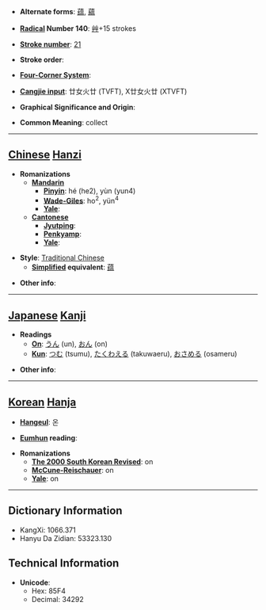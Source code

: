 * '''Alternate forms''': [[蕴]], [[蘊]]

* '''[[Wiktionary:Chinese radical index| Radical]] Number 140''': [[Wiktionary:Chinese radical index 艸|艸]]+15 strokes

* '''[[Wiktionary:Chinese total strokes index|Stroke number]]''': [[Wiktionary:Chinese total strokes index 21|21]]

* '''Stroke order''': 

* '''[[Wiktionary:Chinese four corner index|Four-Corner System]]''': 

* '''[[Wiktionary:Chinese Cangjie index|Cangjie input]]''': 廿女火廿 (TVFT), X廿女火廿 (XTVFT)

* '''Graphical Significance and Origin''': 

* '''Common Meaning''': collect

----

== [[Chinese]] [[Hanzi]] ==

* '''Romanizations'''
** '''[[Mandarin]]'''
*** '''[[Pinyin]]''': hé (he2), yùn (yun4)
*** '''[[Wade-Giles]]''': ho<sup>2</sup>, yün<sup>4</sup>
*** '''[[Yale]]''': 
** '''[[Cantonese]]'''
*** '''[[Jyutping]]''':
*** '''[[Penkyamp]]''': 
*** '''[[Yale]]''': 

* '''Style''': [[Traditional Chinese]] 
** '''[[Simplified Chinese|Simplified]] equivalent''': [[蕴]]

* '''Other info''': 

----

== [[Japanese]] [[Kanji]] ==

* '''Readings'''
** '''[[On]]''': [[うん]] (un), [[おん]] (on)
** '''[[Kun]]''': [[つむ]] (tsumu), [[たくわえる]] (takuwaeru), [[おさめる]] (osameru)

* '''Other info''':  

----

== [[Korean]] [[Hanja]] ==

* '''[[Hangeul]]''': 온

* '''[[Eumhun]] reading''': 

* '''Romanizations'''
** '''[[The 2000 South Korean Revised Romanization|The 2000 South Korean Revised]]''': on
** '''[[McCune-Reischauer]]''': on
** '''[[Yale]]''': on

----

== Dictionary Information ==

* KangXi: 1066.371
* Hanyu Da Zidian: 53323.130

== Technical Information ==

* '''Unicode''':
** Hex: 85F4
** Decimal: 34292